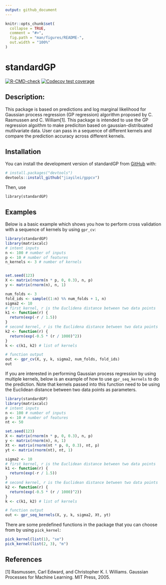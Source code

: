 ```yaml
---
output: github_document
---
```


<!-- README.md is generated from README.Rmd. Please edit that file -->

```r
knitr::opts_chunk$set(
  collapse = TRUE,
  comment = "#>",
  fig.path = "man/figures/README-",
  out.width = "100%"
)
```

# standardGP

<!-- badges: start -->
[![R-CMD-check](https://github.com/jiayilei/Project_Rpackage/actions/workflows/R-CMD-check.yaml/badge.svg)](https://github.com/jiayilei/Project_Rpackage/actions/workflows/R-CMD-check.yaml)
[![Codecov test coverage](https://codecov.io/gh/jiayilei/Project_Rpackage/branch/main/graph/badge.svg)](https://app.codecov.io/gh/jiayilei/Project_Rpackage?branch=main)
<!-- badges: end -->

## Description:

This package is based on predictions and log marginal likelihood for Gaussian process regression (GP regression) algorithm proposed by C. Rasmussen and C. William[1]. This package is intended to use the GP regression algoithm to make prediciton based on gaussian-distribuated mutilvariate data. User can pass in a sequence of different kernels and compare the prediction accuracy across different kernels. 

## Installation

You can install the development version of standardGP from [GitHub](https://github.com/jiayilei/gppcv) with:

``` r
# install.packages("devtools")
devtools::install_github("jiayilei/gppcv")
```

Then, use 

```
library(standardGP)
``` 

## Examples

Below is a basic example which shows you how to perform cross validation with a sequence of kernels by using ```gpr_cv```:

```r
library(standardGP)
library(matrixcalc)
# intent inputs
n <- 100 # number of inputs
p <- 10 # number of features
n_kernels <- 3 # number of kernels


set.seed(123)
X <- matrix(rnorm(n * p, 0, 0.3), n, p)
y <- matrix(rnorm(n), n, 1)

num_folds <- 3
fold_ids <- sample((1:n) %% num_folds + 1, n)
sigma2 <- 10
# first kernel, r is the Euclidena distance between two data points
k1 <- function(r) {
  return(exp(-r / 1.5))
}
# second kernel, r is the Euclidena distance between two data points
k2 <- function(r) {
  return(exp(-0.5 * (r / 1000)^2))
}
k <- c(k1, k2) # list of kernels

# function output
out <- gpr_cv(X, y, k, sigma2, num_folds, fold_ids)
out
```


If you are interested in performing Gaussian process regression by using multiple kernels, below is an example of how to use ```gpr_seq_kernels``` to do the prediction. Note that kernels passed into this function need to be using the Euclidean distance between two data points as parameters.
```r
library(standardGP)
library(matrixcalc)
# intent inputs
n <- 100 # number of inputs
p <- 10 # number of features
nt <- 50

set.seed(123)
X <- matrix(rnorm(n * p, 0, 0.3), n, p)
y <- matrix(rnorm(n), n, 1)
Xt <- matrix(rnorm(nt * p, 0, 0.3), nt, p)
yt <- matrix(rnorm(nt), nt, 1)

sigma2 <- 10
# first kernel, r is the Euclidean distance between two data points
k1 <- function(r) {
  return(exp(-r / 1.5))
}
# second kernel, r is the Euclidean distance between two data points
k2 <- function(r) {
  return(exp(-0.5 * (r / 1000)^2))
}
k <- c(k1, k2) # list of kernels

# function output
out <- gpr_seq_kernels(X, y, k, sigma2, Xt, yt)
```

There are some predefined functions in the package that you can choose from by using ```pick_kernel```:
```r
pick_kernel(list(1), "se")
pick_kernel(list(2, 3), "m")
```


## References
[1] Rasmussen, Carl Edward, and Christopher K. I. Williams. Gaussian Processes for Machine Learning.
MIT Press, 2005.
